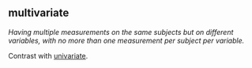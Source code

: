 ## multivariate

<dfn>Having multiple measurements on the same subjects but on *different* variables, with no more than one measurement per subject per variable.</dfn>

Contrast with [univariate](u.html#univariate).
